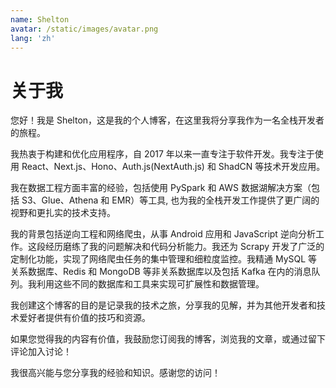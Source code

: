 ```yaml
---
name: Shelton
avatar: /static/images/avatar.png
lang: 'zh'
---
```


# 关于我

您好！我是 Shelton，这是我的个人博客，在这里我将分享我作为一名全栈开发者的旅程。

我热衷于构建和优化应用程序，自 2017 年以来一直专注于软件开发。我专注于使用 React、Next.js、Hono、Auth.js(NextAuth.js) 和 ShadCN 等技术开发应用。

我在数据工程方面丰富的经验，包括使用 PySpark 和 AWS 数据湖解决方案（包括 S3、Glue、Athena 和 EMR）等工具, 也为我的全栈开发工作提供了更广阔的视野和更扎实的技术支持。

我的背景包括逆向工程和网络爬虫，从事 Android 应用和 JavaScript 逆向分析工作。这段经历磨练了我的问题解决和代码分析能力。我还为 Scrapy 开发了广泛的定制化功能，实现了网络爬虫任务的集中管理和细粒度监控。我精通 MySQL 等关系数据库、Redis 和 MongoDB 等非关系数据库以及包括 Kafka 在内的消息队列。我利用这些不同的数据库和工具来实现可扩展性和数据管理。

我创建这个博客的目的是记录我的技术之旅，分享我的见解，并为其他开发者和技术爱好者提供有价值的技巧和资源。

如果您觉得我的内容有价值，我鼓励您订阅我的博客，浏览我的文章，或通过留下评论加入讨论！

我很高兴能与您分享我的经验和知识。感谢您的访问！
